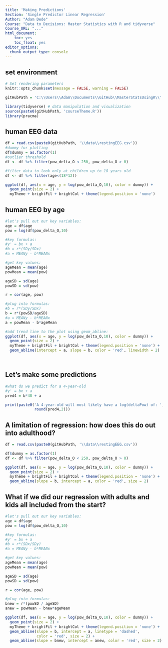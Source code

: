 ```yaml
---
title: 'Making Predictions'
Section: 'Single Predictor Linear Regression'
Author: "Adam Dede"
Course: "Data to Decisions: Master Statistics with R and tidyverse"
Course_URL: "..." 
html_document:
    toc: yes
    toc_float: yes
editor_options:
  chunk_output_type: console
---
```



## set environment

```r

# Set rendering parameters
knitr::opts_chunk$set(message = FALSE, warning = FALSE)

gitHubPath = 'C:\\Users\\Adam\\Documents\\GitHub\\MasterStatsUsingR\\'

library(tidyverse) # data manipulation and visualization
source(paste0(gitHubPath, 'courseTheme.R'))
library(pracma)

```

## human EEG data 

```r

df = read.csv(paste0(gitHubPath, '\\data\\restingEEG.csv'))
#dummy for plotting
df$dummy = as.factor(1) 
#outlier threshold
df <- df %>% filter(pow_delta_O < 250, pow_delta_O > 0)

#filter data to look only at children up to 18 years old
df <- df %>% filter(age<(18*12))

ggplot(df, aes(x = age, y = log(pow_delta_O,10), color = dummy)) + 
  geom_point(size = 2) + 
  myTheme + brightFil + brightCol + theme(legend.position = 'none')


```

## human EEG by age

```r

#let's pull out our key variables: 
age = df$age
pow = log(df$pow_delta_O,10)

#key formulas: 
#y' = bx + a
#b = r*(SDy/SDx)
#a = MEANy - b*MEANx

#get key values: 
ageMean = mean(age)
powMean = mean(pow)

ageSD = sd(age)
powSD = sd(pow)

r = cor(age, pow)

#plug into formulas:
#b = r*(SDy/SDx)
b = r*(powSD/ageSD)
#a = MEANy - b*MEANx
a = powMean - b*ageMean

#add trend line to the plot using geom_abline: 
ggplot(df, aes(x = age, y = log(pow_delta_O,10), color = dummy)) + 
  geom_point(size = 2) + 
  myTheme + brightFil + brightCol + theme(legend.position = 'none') +
  geom_abline(intercept = a, slope = b, color = 'red', linewidth = 2)




```

## Let's make some predictions

```r

#what do we predict for a 4-year-old
#y' = bx + a
pred4 = b*48 + a

print(paste0('A 4-year-old will most likely have a log(deltaPow) of: ',
             round(pred4,2)))


```

## A limitation of regression: how does this do out into adulthood? 

```r

df = read.csv(paste0(gitHubPath, '\\data\\restingEEG.csv'))

df$dummy = as.factor(1) 
df <- df %>% filter(pow_delta_O < 250, pow_delta_O > 0)

ggplot(df, aes(x = age, y = log(pow_delta_O,10), color = dummy)) + 
  geom_point(size = 2) + 
  myTheme + brightFil + brightCol + theme(legend.position = 'none') +
  geom_abline(slope = b, intercept = a, color = 'red', size = 2) 


```

## What if we did our regression with adults and kids all included from the start?

```r

#let's pull out our key variables: 
age = df$age
pow = log(df$pow_delta_O,10)

#key formulas: 
#y' = bx + a
#b = r*(SDx/SDy)
#a = MEANy - b*MEANx

#get key values: 
ageMean = mean(age)
powMean = mean(pow)

ageSD = sd(age)
powSD = sd(pow)

r = cor(age, pow)

#plug into formulas:
bnew = r*(powSD / ageSD)
anew = powMean - bnew*ageMean

ggplot(df, aes(x = age, y = log(pow_delta_O,10), color = dummy)) + 
  geom_point(size = 2) + 
  myTheme + brightFil + brightCol + theme(legend.position = 'none') +
  geom_abline(slope = b, intercept = a, linetype = 'dashed', 
              color = 'red', size = 2) +
  geom_abline(slope = bnew, intercept = anew, color = 'red', size = 2) 


```
